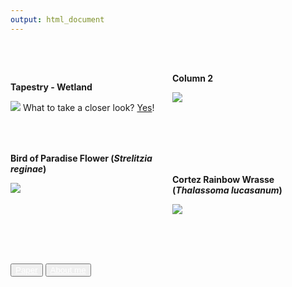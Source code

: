 ```yaml
---
output: html_document
---
```


<br>
<br>


<style>
  .col2 {
    columns: 2 200px;         /* number of columns and width in pixels*/
    -webkit-columns: 2 200px; /* chrome, safari */
    -moz-columns: 2 200px;    /* firefox */
  }
</style>
 
<div class="col2">
**Tapestry - Wetland**

![](gallery/Wetland/1.pic_hd.jpg)
What to take a closer look? [Yes](gallery/tap_wetland.html)!

**Column 2**

![](gallery/Wetland/1.pic_hd.jpg)

</div>


<br>

 
<div class="col2">
**Bird of Paradise Flower (_Strelitzia reginae_)**

![](gallery/BirdOfParadise.jpg)

<br>
<br>

**Cortez Rainbow Wrasse (*Thalassoma lucasanum*)**

![](gallery/CortezRainbowWrasse.jpg)

</div>

<br><br><br>

<div  align="center" id="footer">
  <button type="button" class="btn btn-outline-primary"><a href="paper.html" style="color:white">Paper</a></button>
  <button type="button" class="btn btn-outline-primary"><a href="about_me.html" style="color:white">About me</a></button>
</div>


